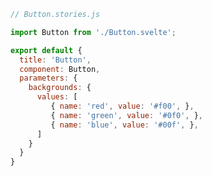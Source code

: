 ```js
// Button.stories.js

import Button from './Button.svelte';

export default {
  title: 'Button',
  component: Button,
  parameters: {
    backgrounds: {
      values: [
         { name: 'red', value: '#f00', },
         { name: 'green', value: '#0f0', },
         { name: 'blue', value: '#00f', },
      ]
    }
  }
}

```
